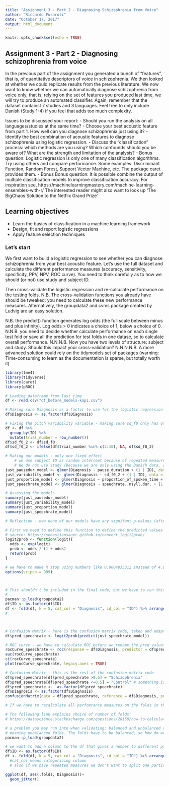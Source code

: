 ```yaml
---
title: "Assignment 3 - Part 2 - Diagnosing Schizophrenia from Voice"
author: "Riccardo Fusaroli"
date: "October 17, 2017"
output: html_document
---
```


```r
knitr::opts_chunk$set(echo = TRUE)
```

## Assignment 3 - Part 2 - Diagnosing schizophrenia from voice

In the previous part of the assignment you generated a bunch of "features", that is, of quantitative descriptors of voice in schizophrenia. We then looked at whether we could replicate results from the previous literature.
We now want to know whether we can automatically diagnose schizophrenia from voice only, that is, relying on the set of features you produced last time, we will try to produce an automated classifier.
Again, remember that the dataset containst 7 studies and 3 languages. Feel free to only include Danish (Study 1-4) if you feel that adds too much complexity.

Issues to be discussed your report:
- Should you run the analysis on all languages/studies at the same time? 
- Choose your best acoustic feature from part 1. How well can you diagnose schizophrenia just using it?
- Identify the best combination of acoustic features to diagnose schizophrenia using logistic regression.
- Discuss the "classification" process: which methods are you using? Which confounds should you be aware of? What are the strength and limitation of the analysis?
- Bonus question: Logistic regression is only one of many classification algorithms. Try using others and compare performance. Some examples: Discriminant Function, Random Forest, Support Vector Machine, etc. The package caret provides them. 
- Bonus Bonus question: It is possible combine the output of multiple  classification models to improve classification accuracy. For inspiration see,
https://machinelearningmastery.com/machine-learning-ensembles-with-r/
 The interested reader might also want to look up 'The BigChaos Solution to the Netflix Grand Prize'

## Learning objectives
- Learn the basics of classification in a machine learning framework
- Design, fit and report logistic regressions
- Apply feature selection techniques

### Let's start

We first want to build a logistic regression to see whether you can diagnose schizophrenia from your best acoustic feature. Let's use the full dataset and calculate the different performance measures (accuracy, sensitivity, specificity, PPV, NPV, ROC curve). You need to think carefully as to how we should (or not) use study and subject ID.

Then cross-validate the logistic regression and re-calculate performance on the testing folds. N.B. The cross-validation functions you already have should be tweaked: you need to calculate these new performance measures. Alternatively, the groupdata2 and cvms package created by Ludvig are an easy solution. 

N.B. the predict() function generates log odds (the full scale between minus and plus infinity). Log odds > 0 indicates a choice of 1, below a choice of 0.
N.N.B. you need to decide whether calculate performance on each single test fold or save all the prediction for test folds in one datase, so to calculate overall performance.
N.N.N.B. Now you have two levels of structure: subject and study. Should this impact your cross-validation?
N.N.N.N.B. A more advanced solution could rely on the tidymodels set of packages (warning: Time-consuming to learn as the documentation is sparse, but totally worth it)



```r
library(lme4)
library(tidyverse)
library(caret)
library(pROC)

# Loading dataframe from last time
df <- read.csv("df_before_models-kopi.csv")

# Making sure Diagnosis as a factor to use for the logistic regression
df$Diagnosis <- as.factor(df$Diagnosis)

# Fixing the pitch variability variable - making sure sd_f0 only has one value per ID istead of 10 identical ones (as new column)
df <- df %>%
  group_by(ID) %>%
  mutate(trial_number = row_number())
df$sd_f0_2 <- df$sd_f0
df$sd_f0_2 <- ifelse(df$trial_number %in% c(2:10), NA, df$sd_f0_2)

# Making our models - only one fixed effect
    # we use subject ID as random intercept because of repeated measures. 
    # We do not use study (because we are only using the Danish data, and we previously concluded that the Danish studies are not different)
just_pausedur_model <- glmer(Diagnosis ~ pause_duration + (1 | ID), data = df, family = "binomial")
just_variability_model <- glmer(Diagnosis ~ sd_f0_2 + (1 | ID), data = df, family = "binomial")
just_proportion_model <- glmer(Diagnosis ~ proportion_of_spoken_time + (1 | ID), data = df, family = "binomial")
just_speechrate_model <- glmer(Diagnosis ~ speechrate..nsyll.dur. + (1 | ID), data = df, family = "binomial", glmerControl(optimizer = "nloptwrap", calc.derivs = FALSE))

# Assessing the models
summary(just_pausedur_model)
summary(just_variability_model)
summary(just_proportion_model)
summary(just_speechrate_model)

# Reflection - now none of our models have any signifant p-values (after we fixed the 'could not converge' issue in the speechrate model)
```


```r

# First we need to define this function to define the predicted values (we need those for both the ROC and confusion matrix): 
# source: https://sebastiansauer.github.io/convert_logit2prob/
logit2prob <- function(logit){
  odds <- exp(logit)
  prob <- odds / (1 + odds)
  return(prob)
}

# we have to make R stop using numbers like 0.0004835312 instead of 4.835312e-04 (scientific notation) to avoid a problem in confmat code
options(scipen = 999)



# This shouldn't be included in the final code, but we have to run this before the rest of this chunk in order to not get accuracy = 1.
#
pacman::p_load(groupdata2)
df$ID <- as.factor(df$ID)
df <- fold(df, k = 5, cat_col = "Diagnosis", id_col = "ID") %>% arrange(.folds)
#



# Confusion Matrix - here is the confusion matrix code, taken and adapted from the powerpoint of this week's lecture (continued below)
df$pred_speechrate <- logit2prob(predict(just_speechrate_model))

# ROC curve - we have to calculate ROC before we rename the pred values to "Schizophrenia" or "Control" because it only handles numeric values
rocCurve_speechrate <- roc(response = df$Diagnosis, predictor = df$pred_speechrate)
auc(rocCurve_speechrate)
ci(rocCurve_speechrate)
plot(rocCurve_speechrate, legacy.axes = TRUE)

# Confusion Matrix - this is the rest of the confusion matrix code
df$pred_speechrate[df$pred_speechrate >0.5] = "Schizophrenia"
df$pred_speechrate[df$pred_speechrate <=0.5] = "Control" # something is wrong here - i found out why! it's because of scientific notation!
df$pred_speechrate <-  as.factor(df$pred_speechrate)
df$Diagnosis <- as.factor(df$Diagnosis)
confusionMatrix(data = df$pred_speechrate, reference = df$Diagnosis, positive = "Schizophrenia")

```


```r
# If we have to recalculate all perfomrance measures on the folds in the next task (cross-validation) it may be a good idea to create a function that calculates and saves all 6 measures
```


```r
# The following link explains choice of number of folds:
# https://datascience.stackexchange.com/questions/28158/how-to-calculate-the-fold-number-k-fold-in-cross-validation

# a problem you may run into when validating: balanced and unbalanced data
# meaning unbalanced folds. The folds have to be balanced, so how do we tell them to do that?
pacman::p_load(groupdata2)

# we want to add a column to the df that gives a number to different parts of the dataset (folds)
df$ID <- as.factor(df$ID)
df <- fold(df, k = 5, cat_col = "Diagnosis", id_col = "ID") %>% arrange(.folds)
  #cat_col means categorizing column 
  # also if we have repeated measures we don't want to split one participant over different fold

ggplot(df, aes(.folds, Diagnosis))+
  geom_jitter()
```

